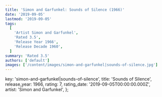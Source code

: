 ```yaml
---
title: 'Simon and Garfunkel: Sounds of Silence (1966)'
date: '2019-09-05'
lastmod: '2019-09-05'
tags:
  [
    'Artist Simon and Garfunkel',
    'Rated 3.5',
    'Release Year 1966',
    'Release Decade 1960',
  ]
summary: 'Rated 3.5'
authors: ['default']
images: ['/content/images/simon-and-garfunkel|sounds-of-silence.jpg']
---
```


  key: 'simon-and-garfunkel|sounds-of-silence',
  title: 'Sounds of Silence',
  release_year: 1966,
  rating: 7,
  rating_date: '2019-09-05T00:00:00.000Z',
  artist: 'Simon and Garfunkel',
};

<MusicRating data={data} />
